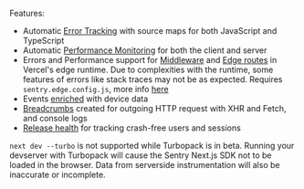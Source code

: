 Features:

- Automatic [Error Tracking](/product/issues/) with source maps for both JavaScript and TypeScript
- Automatic [Performance Monitoring](/product/performance/) for both the client and server
- Errors and Performance support for [Middleware](https://vercel.com/docs/concepts/functions/edge-middleware) and [Edge routes](https://vercel.com/docs/concepts/functions/edge-functions) in Vercel's edge runtime. Due to complexities with the runtime, some features of errors like stack traces may not be as expected. Requires <code>sentry.edge.config.js</code>, more info [here](/platforms/javascript/guides/nextjs/manual-setup/#create-initialization-config-files)
- Events [enriched](/platforms/javascript/enriching-events/context/) with device data
- [Breadcrumbs](/platforms/javascript/enriching-events/breadcrumbs/) created for outgoing HTTP request with XHR and Fetch, and console logs
- [Release health](/product/releases/health/) for tracking crash-free users and sessions

<Note>

`next dev --turbo` is not supported while Turbopack is in beta. Running your devserver with Turbopack will cause the Sentry Next.js SDK not to be loaded in the browser. Data from serverside instrumentation will also be inaccurate or incomplete.

</Note>

